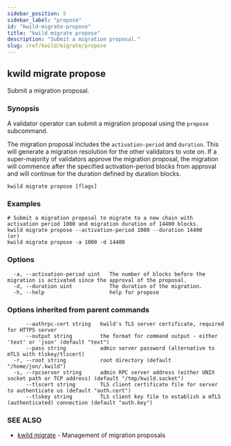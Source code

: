 ```yaml
---
sidebar_position: 5
sidebar_label: "propose"
id: "kwild-migrate-propose"
title: "kwild migrate propose"
description: "Submit a migration proposal."
slug: /ref/kwild/migrate/propose
---
```


## kwild migrate propose

Submit a migration proposal.

### Synopsis

A validator operator can submit a migration proposal using the `propose` subcommand.
	
The migration proposal includes the `activation-period` and `duration`. This will generate a migration resolution
for the other validators to vote on. If a super-majority of validators approve the migration proposal, the migration will
commence after the specified activation-period blocks from approval and will continue for the duration defined by duration blocks.

```
kwild migrate propose [flags]
```

### Examples

```
# Submit a migration proposal to migrate to a new chain with activation period 1000 and migration duration of 14400 blocks.
kwild migrate propose --activation-period 1000 --duration 14400
(or)
kwild migrate propose -a 1000 -d 14400
```

### Options

```
  -a, --activation-period uint   The number of blocks before the migration is activated since the approval of the proposal.
  -d, --duration uint            The duration of the migration.
  -h, --help                     help for propose
```

### Options inherited from parent commands

```
      --authrpc-cert string   kwild's TLS server certificate, required for HTTPS server
      --output string         the format for command output - either 'text' or 'json' (default "text")
      --pass string           admin server password (alternative to mTLS with tlskey/tlscert)
  -r, --root string           root directory (default "/home/jon/.kwild")
  -s, --rpcserver string      admin RPC server address (either UNIX socket path or TCP address) (default "/tmp/kwild.socket")
      --tlscert string        TLS client certificate file for server to authenticate us (default "auth.cert")
      --tlskey string         TLS client key file to establish a mTLS (authenticated) connection (default "auth.key")
```

### SEE ALSO

* [kwild migrate](/docs/ref/kwild/migrate)	 - Management of migration proposals

